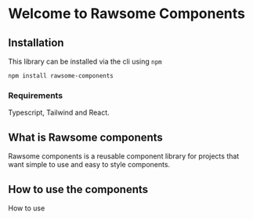 

<Meta title="Documentation/Introduction" />

# Welcome to Rawsome Components

## Installation 

This library can be installed via the cli using `npm`

```tsx
npm install rawsome-components
```
### Requirements 

Typescript, Tailwind and React.
## What is Rawsome components

Rawsome components is a reusable component library for projects that want simple to use and easy to style components.

## How to use the components

How to use

